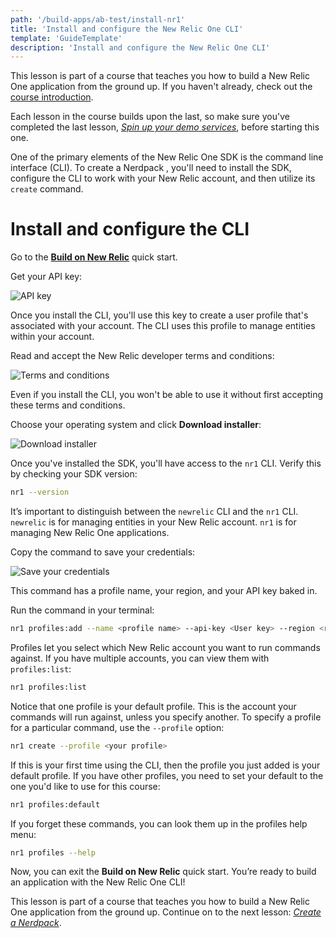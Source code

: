 ```yaml
---
path: '/build-apps/ab-test/install-nr1'
title: 'Install and configure the New Relic One CLI'
template: 'GuideTemplate'
description: 'Install and configure the New Relic One CLI'
---
```


<HideWhenEmbedded>

<Callout variant="course">

This lesson is part of a course that teaches you how to build a New Relic One application from the ground up. If you haven't already, check out the [course introduction](/ab-test).

Each lesson in the course builds upon the last, so make sure you've completed the last lesson, [_Spin up your demo services_](/build-apps/ab-test/demo-setup), before starting this one.

</Callout>

</HideWhenEmbedded>

One of the primary elements of the New Relic One SDK is the command line interface (CLI). To create a Nerdpack , you'll need to install the SDK, configure the CLI to work with your New Relic account, and then utilize its `create` command.

# Install and configure the CLI

<Steps>

<Step>

Go to the [**Build on New Relic**](https://one.newrelic.com/launcher/developer-center.launcher?pane=eyJuZXJkbGV0SWQiOiJkZXZlbG9wZXItY2VudGVyLmRldmVsb3Blci1jZW50ZXIifQ==) quick start.

</Step>

<Step>

Get your API key:

![API key](../../../images/ab-test/api-key.png)

Once you install the CLI, you'll use this key to create a user profile that's associated with your account. The CLI uses this profile to manage entities within your account.

</Step>

<Step>

Read and accept the New Relic developer terms and conditions:

![Terms and conditions](../../../images/ab-test/dev-terms-and-conditions.png)

Even if you install the CLI, you won't be able to use it without first accepting these terms and conditions.

</Step>

<Step>

Choose your operating system and click **Download installer**:

![Download installer](../../../images/ab-test/download-installer.png)

Once you've installed the SDK, you'll have access to the `nr1` CLI. Verify this by checking your SDK version:

```sh
nr1 --version
```

<Callout variant="tip">

It’s important to distinguish between the `newrelic` CLI and the `nr1` CLI. `newrelic` is for managing entities in your New Relic account. `nr1` is for managing New Relic One applications.

</Callout>

</Step>

<Step>

Copy the command to save your credentials:

![Save your credentials](../../../images/ab-test/add-profile.png)

This command has a profile name, your region, and your API key baked in.

Run the command in your terminal:

```sh
nr1 profiles:add --name <profile name> --api-key <User key> --region <region>
```

Profiles let you select which New Relic account you want to run commands against. If you have multiple accounts, you can view them with `profiles:list`:

```sh
nr1 profiles:list
```

Notice that one profile is your default profile. This is the account your commands will run against, unless you specify another. To specify a profile for a particular command, use the `--profile` option:

```sh
nr1 create --profile <your profile>
```

If this is your first time using the CLI, then the profile you just added is your default profile. If you have other profiles, you need to set your default to the one you'd like to use for this course:

```sh
nr1 profiles:default
```

<Callout variant="tip">

If you forget these commands, you can look them up in the profiles help menu:

```sh
nr1 profiles --help
```

</Callout>

</Step>

</Steps>

Now, you can exit the **Build on New Relic** quick start. You’re ready to build an application with the New Relic One CLI!

<HideWhenEmbedded>

<Callout variant="course">

This lesson is part of a course that teaches you how to build a New Relic One application from the ground up. Continue on to the next lesson: [_Create a Nerdpack_](/build-apps/ab-test/create-nerdpack).

</Callout>

</HideWhenEmbedded>